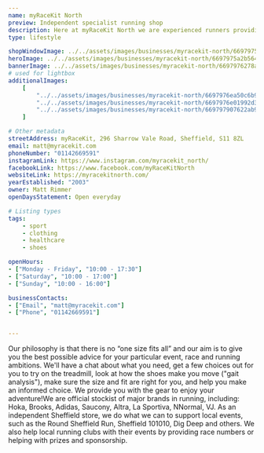 ```yaml
---
name: myRaceKit North
preview: Independent specialist running shop
description: Here at myRaceKit North we are experienced runners providing honest advice to our customers. We provide everything you need for your day-to-day running, whether that's Couch to 5K, 10K, half marathon, marathon, ultra, training, or anything in between.
type: lifestyle

shopWindowImage: ../../assets/images/businesses/myracekit-north/6697975a2b564776ebea09aa_myRacekit-thumb.jpg
heroImage: ../../assets/images/businesses/myracekit-north/6697975a2b564776ebea09aa_myRacekit-thumb.jpg
bannerImage: ../../assets/images/businesses/myracekit-north/6697976278adb68d940c09bf_1000006180---myRaceKit-North.jpg
# used for lightbox
additionalImages:
    [
        "../../assets/images/businesses/myracekit-north/6697976ea50c6b926e11c1d0_IMG_20230213_101114_422---myRaceKit-North.jpg",
        "../../assets/images/businesses/myracekit-north/6697976e01992d31e2550a66_IMG_20240524_082821_346---myRaceKit-North.webp",
        "../../assets/images/businesses/myracekit-north/669797907622ab92a1bb18f5_20240301_095405---myRaceKit-North.jpg",
    ]

# Other metadata
streetAddress: myRaceKit, 296 Sharrow Vale Road, Sheffield, S11 8ZL
email: matt@myracekit.com
phoneNumber: "01142669591"
instagramLink: https://www.instagram.com/myracekit_north/
facebookLink: https://www.facebook.com/myRaceKitNorth
websiteLink: https://myracekitnorth.com/
yearEstablished: "2003"
owner: Matt Rimmer
openDaysStatement: Open everyday

# Listing types
tags:
    - sport
    - clothing
    - healthcare
    - shoes

openHours:
- ["Monday - Friday", "10:00 - 17:30"]
- ["Saturday", "10:00 - 17:00"]
- ["Sunday", "10:00 - 16:00"]

businessContacts:
- ["Email", "matt@myracekit.com"]
- ["Phone", "01142669591"]


---
```

Our philosophy is that there is no “one size fits all” and our aim is to give you the best possible advice for your particular event, race and running ambitions.
We'll have a chat about what you need, get a few choices out for you to try on the treadmill, look at how the shoes make you move ("gait analysis"), make sure the size and fit are right for you, and help you make an informed choice.
We provide you with the gear to enjoy your adventure!We are official stockist of major brands in running, including: Hoka, Brooks, Adidas, Saucony, Altra, La Sportiva, NNormal, VJ.
As an independent Sheffield store, we do what we can to support local events, such as the Round Sheffield Run, Sheffield 101010, Dig Deep and others.
We also help local running clubs with their events by providing race numbers or helping with prizes and sponsorship.
